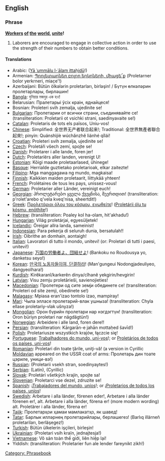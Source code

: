==English==

===Phrase===
'''[[worker|Worker]]s [[of]] [[the]] [[world]], [[unite]]!'''

# Laborers are encouraged to engage in collective action in order to use the strength of their numbers to obtain better conditions.

====Translations====
{{trans-top|workers of the world, unite}}
*Arabic: {{ARchar|![[يا عمال العالم اتحدوا ]]}} ([[Yā ʿummālu l-ʿālam ittaḥidū]]!)
*Armenian: [[Պրոլետարներ բոլոր երկրների, միացե՜ք]] (Proletarner bolor yerkrneri, miac̣e'{{Unicode|ḳ}}!)
*Azerbaijani: Bütün ölkələrin proletarları, birləşin! / Бүтүн өлкәләрин пролетарлары, бирләшин! 
*[[Bangla]]: দুনিয়ার মজদুর এক হও!
*Belarusian: Пралетарыі ўсіх краін, яднайцеся!
*Bosnian: Proleteri svih zemalja, ujedinite se!
*[[Bulgarian]]: Пролетарии от всички страни, съединявайте се! (transliteration: Proletarii ot vsichki strani, saedinyavaite se!)
*[[Catalan]]: Proletaris de tots els països, Uniu-vos!
*[[Chinese]]: Simplified: 全世界无产者联合起来!; Traditional: 全世界無產者聯合起來!; pinyin: Quánshìjiè wúchǎnzhě liánhé qǐlái!
*[[Croatian]]: Proleteri svih zemalja, ujedinite se!
*[[Czech]]: Proletáři všech zemí, spojte se!
*[[Danish]]: Proletarer i alle lande, foren jer!
*[[Dutch]]: Proletariërs aller landen, verenigt U!
*[[Estonian]]: Kõigi maade proletaarlased, ühinege!
*[[Basque]]: Herrialde guztietako proletarioak, elkar zaitezte!
*[[Filipino]]: Mga manggagawa ng mundo, magkaisa!
*[[Finnish]]: Kaikkien maiden proletaarit, liittykää yhteen!
*[[French]]: Prolétaires de tous les pays, unissez-vous!
*[[German]]: Proletarier aller Länder, vereinigt euch!
*[[Georgian]]: პროლეტარებო ყველა ქვეყნისა, შეერთდით! (transliteration: p'rolet'arebo q'vela kveq'nisa, sheertdit!)
*[[Greek]]: [[Προλετάριοι όλου του κόσμου, ενωθείτε]]! ([[Proletárii ólu tu kósmu, enōthíte]]!)
*[[Hebrew]]: {{lang|he|!פועלי כל העולם התאחדו}} (transliteration: Poaley kol ha-olam, hit'akhadu!)
*[[Hungarian]]: Világ proletárjai, egyesüljetek!
*[[Icelandic]]: Öreigar allra landa, sameinist!
*[[Indonesian]]: Para pekerja di seluruh dunia, bersatulah!!
*[[Irish]]: Oibrithe an domhain, aontaigh!
*[[Italian|Italian]]: Lavoratori di tutto il mondo, unitevi! (or: Proletari di tutti i paesi, unitevi!)
*[[Japanese]]: [[万国の労働者よ、団結せよ]]! (Bankoku no Roudousya yo, danketsu seyo!)
*[[Korean]]: [[만국의 노동자들이여, 단결하라]]! (Man'gungeui Nodongjadeuliyeo, dangyeolhara!)
*[[Kurdish]]: Kirêkaranî/karkerên dinya/cîhanê yekgirin/hevgirin!
*[[Latvian]]: Visu zemju proletārieši, savienojieties!
*[[Macedonian]]: Пролетери од сите земји обединете се! (transliteration: Proleteri od site zemji, obedinete se!)
*[[Malagasy|Malagasy]]: Mpiasa eran'izao tontolo izao, mampiray!
*[[Mari|Mari]]: Чыла элласе пролетарий-влак ушныза! (transliteration: Chyla ellase proletariy-vlak ušnyza!)
*[[Mongolian|Mongolian]]: Орон бүрийн пролетари нар нэгдэгтүн! (transliteration: Oron büriyn proletari nar nägdägtün!) 
*[[Norwegian]]: Arbeidere i alle land, foren dere!!
*[[Persian]]: {{lang|fa| کارگران جهان متحد شوید }} (transliteration: Kārgarān-e jahān mottaḥed šavīd!)
*[[Polish]]: Proletariusze wszystkich krajów, łączcie się!
*[[Portuguese]]: [[Trabalhadores do mundo, uni-vos]]!; or [[Proletários de todos os paí­ses, uni-vos]]!
*[[Romanian]]: Proletari din toate ţările, uniţi-vă! (a version in Cyrillic [[Moldavian|Moldavian]] appeared on the USSR coat of arms: Пролетарь дин тоате цэриле, уници-вэ!)
*[[Russian]]: {{lang|ru|Пролетарии всех стран, соединяйтесь!}} (Proletarii vsekh stran, soedinyaytes!)
*[[Serbian]]: {{lang|hr|Proleteri svih zemalja, ujedinite se!}} (Latin), {{lang|sr|Пролетери свих земаља, уједините се!}} (Cyrillic)
*[[Slovak]]: Proletári všetkých krajín, spojte sa!
*[[Slovenian]]: Proletarci vse dezel, zdruzite se!
*[[Spanish]]: ¡[[Trabajadores del mundo, uníos]]!; or ¡[[Proletarios de todos los países, uní­os]]!
*[[Swedish]]: Arbetare i alla länder, förenen eder!, Arbetare i alla länder förenen er!, alt. Arbetare i alla länder, förena er! (more modern wording) alt. Proletärer i alla länder, förena er!
*[[Tajik]]: Пролетарҳои ҳамаи мамлакатҳо, як шавед!
*[[Tatar]]: Барлык илләрнең пролетарийлары, берләшегез! (Barlıq illärneñ proletariları, berläşegez!)
*[[Turkish]]: Bütün ülkelerin işçileri, birleşin!
*[[Ukrainian]]: {{lang|uk|Пролетарі всіх країн, єднайтеся!}} (Proletari vsih kraïn, jednajtesja!)
*[[Vietnamese]]: Vô sản toàn thế giới, liên hiệp lại!
*Yiddish: {{lang|yi|!פראָלעטאריער פון אלע לענדער, פאראייניקט זיך}} (transliteration: Proletarier fun ale lender fareynikt zikh!)
{{trans-bottom}}

[[Category: Phrasebook]]